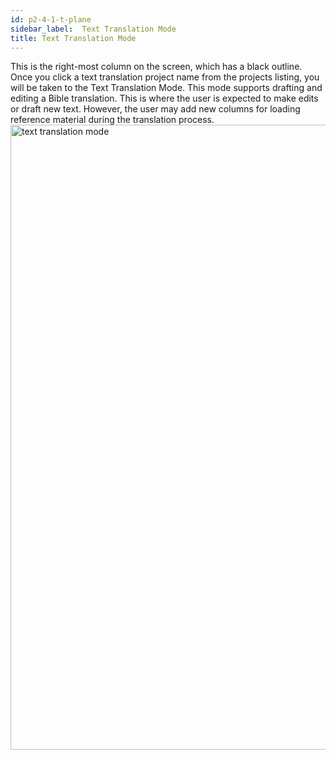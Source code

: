 ```yaml
---
id: p2-4-1-t-plane
sidebar_label:  Text Translation Mode
title: Text Translation Mode
---
```


This is the right-most column on the screen, which has a black outline. Once you click a text translation project name from the projects listing, you will be taken to the Text Translation Mode. This mode supports drafting and editing a Bible translation. This is where the user is expected to make edits or draft new text. However, the user may add new columns for loading reference material during the translation process.
<img src="/scribeV2-1-0/text-translation-mode.png"  width="1000px" alt="text translation mode"/>
